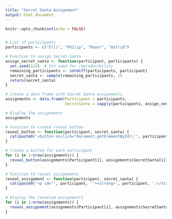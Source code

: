 ```yaml
---
title: "Secret Santa Assignment"
output: html_document
---
```


```r
knitr::opts_chunk$set(echo = FALSE)


# List of participants
participants <- c("Elli", "Philip", "Raver", "Astrid")

# Function to assign Secret Santa
assign_secret_santa <- function(participant, participants) {
  set.seed(123)  # Set seed for reproducibility
  remaining_participants <- setdiff(participants, participant)
  secret_santa <- sample(remaining_participants, 1)
  return(secret_santa)
}

# Create a data frame with Secret Santa assignments
assignments <- data.frame(Participant = participants,
                          SecretSanta = sapply(participants, assign_secret_santa, participants))

# Display the assignments
assignments

# Function to create reveal button
reveal_button <- function(participant, secret_santa) {
  cat(paste0('<button onclick="document.getElementById(\'', participant, '\').innerHTML=\'', secret_santa, '\';">', participant, '</button>\n'))
}

# Create a button for each participant
for (i in 1:nrow(assignments)) {
  reveal_button(assignments$Participant[i], assignments$SecretSanta[i])
}

# Function to reveal assignments
reveal_assignment <- function(participant, secret_santa) {
  cat(paste0('<p id="', participant, '"><strong>', participant, ':</strong> Your Secret Santa is <strong>', secret_santa, '</strong></p>\n'))
}

# Display the revealed assignments
for (i in 1:nrow(assignments)) {
  reveal_assignment(assignments$Participant[i], assignments$SecretSanta[i])
}
```
